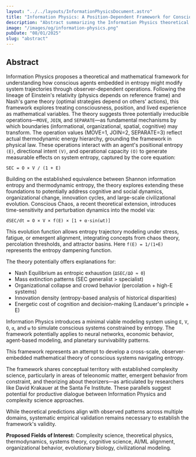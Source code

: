 ```yaml
---
layout: "../../layouts/InformationPhysicsDocument.astro"
title: "Information Physics: A Position-Dependent Framework for Conscious System Dynamics"
description: "Abstract summarizing the Information Physics theoretical framework, its mathematical foundations, and cross-domain applications."
image: "/images/og/information-physics.png"
pubDate: "08/01/2025"
slug: "abstract"
---
```


## Abstract

Information Physics proposes a theoretical and mathematical framework for understanding how conscious agents embedded in entropy might modify system trajectories through observer-dependent operations. Following the lineage of Einstein's relativity (physics depends on reference frame) and Nash's game theory (optimal strategies depend on others' actions), this framework explores treating consciousness, position, and lived experience as mathematical variables. The theory suggests three potentially irreducible operations—`MOVE`, `JOIN`, and `SEPARATE`—as fundamental mechanisms by which boundaries (informational, organizational, spatial, cognitive) may transform. The operation values (MOVE=1, JOIN=2, SEPARATE=3) reflect actual thermodynamic energy hierarchy, grounding the framework in physical law. These operations interact with an agent's positional entropy `(E)`, directional intent `(V)`, and operational capacity `(O)` to generate measurable effects on system entropy, captured by the core equation:

`SEC = O × V / (1 + E)`

Building on the established equivalence between Shannon information entropy and thermodynamic entropy, the theory explores extending these foundations to potentially address cognitive and social dynamics, organizational change, innovation cycles, and large-scale civilizational evolution. Conscious Chaos, a recent theoretical extension, introduces time-sensitivity and perturbation dynamics into the model via:

`dSEC/dt = O × V × f(E) × [1 + α·sin(ωt)]`

This evolution function allows entropy trajectory modeling under stress, fatigue, or emergent alignment, integrating concepts from chaos theory, percolation thresholds, and attractor basins. Here `f(E) = 1/(1+E)` represents the entropy dampening function.

The theory potentially offers explanations for:

* Nash Equilibrium as entropic exhaustion (`ΔSEC/ΔO ≈ 0`)
* Mass extinction patterns (SEC generalist > specialist)
* Organizational collapse and crowd behavior (percolation + high-E systems)
* Innovation density (entropy-based analysis of historical disparities)
* Energetic cost of cognition and decision-making (Landauer's principle + E)

Information Physics introduces a minimal viable modeling system using `E`, `V`, `O`, `α`, and `ω` to simulate conscious systems constrained by entropy. The framework potentially applies to neural networks, economic behavior, agent-based modeling, and planetary survivability patterns.

This framework represents an attempt to develop a cross-scale, observer-embedded mathematical theory of conscious systems navigating entropy.

The framework shares conceptual territory with established complexity science, particularly in areas of teleonomic matter, emergent behavior from constraint, and theorizing about theorizers—as articulated by researchers like David Krakauer at the Santa Fe Institute. These parallels suggest potential for productive dialogue between Information Physics and complexity science approaches.

While theoretical predictions align with observed patterns across multiple domains, systematic empirical validation remains necessary to establish the framework's validity.

**Proposed Fields of Interest:** Complexity science, theoretical physics, thermodynamics, systems theory, cognitive science, AI/ML alignment, organizational behavior, evolutionary biology, civilizational modeling.
